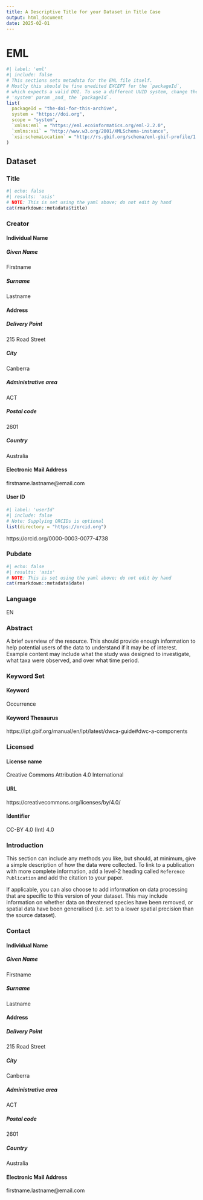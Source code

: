 ```yaml
---
title: A Descriptive Title for your Dataset in Title Case
output: html_document
date: 2025-02-01
---
```

<!--
This is a metadata template in .Rmd format, which has been formatted such that 
it can render either to the `output` specified in the yaml section (above) AND 
to Ecological Metadata language (EML) using the {delma} R package. Sections can 
be added, re-arranged or removed to suit the dataset being described. Some 
features to be aware of:

- Headings are converted to camelCase for use as EML tags
- Header level sets the degree of nestedness for those tags
- Code blocks whose `label` corresponds to a supplied EML tag are used to set 
  attributes for that tag using `list()`

You can delete this section if you want. See https:://delma.ala.org.au for 
software information or https://eml.ecoinformatics.org for information on EML.
-->
# EML
```r
#| label: 'eml'
#| include: false
# This sections sets metadata for the EML file itself.
# Mostly this should be fine unedited EXCEPT for the `packageId`, 
# which expects a valid DOI. To use a different UUID system, change the 
# 'system' param _and_ the `packageId`.
list(
  packageId = "the-doi-for-this-archive",
  system = "https://doi.org",
  scope = "system",
  `xmlns:eml` = "https://eml.ecoinformatics.org/eml-2.2.0",
  `xmlns:xsi` = "http://www.w3.org/2001/XMLSchema-instance",
  `xsi:schemaLocation` = "http://rs.gbif.org/schema/eml-gbif-profile/1.3/eml-gbif-profile.xsd"
)
```

## Dataset

### Title
```r
#| echo: false
#| results: 'asis'
# NOTE: This is set using the yaml above; do not edit by hand
cat(rmarkdown::metadata$title)
```

### Creator
<!-- The 'creator' element provides the full name of the person, organization, 
or position who created the resource. The list of creators for a resource 
represent the people and organizations who should be cited for the resource.-->

#### Individual Name

##### Given Name
Firstname

##### Surname
Lastname

#### Address

##### Delivery Point
215 Road Street

##### City
Canberra

##### Administrative area
ACT

##### Postal code
2601

##### Country
Australia

#### Electronic Mail Address
firstname.lastname@email.com

#### User ID
```r
#| label: 'userId'
#| include: false
# Note: Supplying ORCIDs is optional
list(directory = "https://orcid.org")
```
https://orcid.org/0000-0003-0077-4738


### Pubdate
```r
#| echo: false
#| results: 'asis'
# NOTE: This is set using the yaml above; do not edit by hand
cat(rmarkdown::metadata$date)
```

### Language
EN

### Abstract
A brief overview of the resource. This should provide enough information to help 
potential users of the data to understand if it may be of interest. Example 
content may include what the study was designed to investigate, what taxa were 
observed, and over what time period.

### Keyword Set

#### Keyword
Occurrence

#### Keyword Thesaurus
https://ipt.gbif.org/manual/en/ipt/latest/dwca-guide#dwc-a-components


### Licensed

#### License name
Creative Commons Attribution 4.0 International

#### URL
https://creativecommons.org/licenses/by/4.0/

#### Identifier
CC-BY 4.0 (Int) 4.0


### Introduction
This section can include any methods you like, but should, at minimum, give a 
simple description of how the data were collected. To link to a publication with 
more complete information, add a level-2 heading called `Reference Publication` 
and add the citation to your paper.

If applicable, you can also choose to add information on data processing that 
are specific to this version of your dataset. This may include information on 
whether data on threatened species have been removed, or spatial data have been 
generalised (i.e. set to a lower spatial precision than the source dataset).


### Contact
<!-- The contact field contains contact information for this dataset. This is 
the person or institution to contact with questions about the use, 
interpretation of a data set.-->

#### Individual Name

##### Given Name
Firstname

##### Surname
Lastname

#### Address

##### Delivery Point
215 Road Street

##### City
Canberra

##### Administrative area
ACT

##### Postal code
2601

##### Country
Australia

#### Electronic Mail Address
firstname.lastname@email.com

